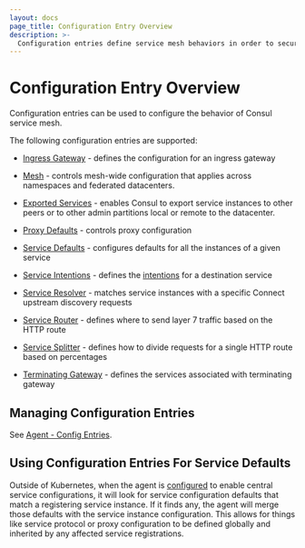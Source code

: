 ```yaml
---
layout: docs
page_title: Configuration Entry Overview
description: >-
  Configuration entries define service mesh behaviors in order to secure and manage traffic. Learn about Consul’s different config entry kinds and get links to configuration reference pages.
---
```


# Configuration Entry Overview

Configuration entries can be used to configure the behavior of Consul service mesh.

The following configuration entries are supported:

- [Ingress Gateway](/consul/docs/connect/config-entries/ingress-gateway) - defines the
  configuration for an ingress gateway

- [Mesh](/consul/docs/connect/config-entries/mesh) - controls
  mesh-wide configuration that applies across namespaces and federated datacenters.
  
- [Exported Services](/consul/docs/connect/config-entries/exported-services) - enables 
  Consul to export service instances to other peers or to other admin partitions local or remote to the datacenter. 

- [Proxy Defaults](/consul/docs/connect/config-entries/proxy-defaults) - controls
  proxy configuration

- [Service Defaults](/consul/docs/connect/config-entries/service-defaults) - configures
  defaults for all the instances of a given service

- [Service Intentions](/consul/docs/connect/config-entries/service-intentions) - defines
  the [intentions](/consul/docs/connect/intentions) for a destination service

- [Service Resolver](/consul/docs/connect/config-entries/service-resolver) - matches
  service instances with a specific Connect upstream discovery requests

- [Service Router](/consul/docs/connect/config-entries/service-router) - defines
  where to send layer 7 traffic based on the HTTP route

- [Service Splitter](/consul/docs/connect/config-entries/service-splitter) - defines
  how to divide requests for a single HTTP route based on percentages

- [Terminating Gateway](/consul/docs/connect/config-entries/terminating-gateway) - defines the
  services associated with terminating gateway

## Managing Configuration Entries

See [Agent - Config Entries](/consul/docs/agent/config-entries).

## Using Configuration Entries For Service Defaults

Outside of Kubernetes, when the agent is
[configured](/consul/docs/agent/config/config-files#enable_central_service_config) to enable
central service configurations, it will look for service configuration defaults
that match a registering service instance. If it finds any, the agent will merge
those defaults with the service instance configuration. This allows for things
like service protocol or proxy configuration to be defined globally and
inherited by any affected service registrations.

